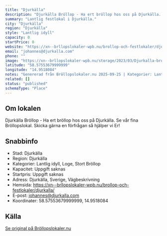 ```yaml
---
title: "Djurkälla"
description: "Djurkälla Bröllop - Ha ert bröllop hos oss på Djurkälla. Se vår fina Bröllopslokal. Skicka gärna en förfrågan så hjälper vi Er!"
summary: "Lantlig festlokal i Djurkälla."
city: "Djurkälla"
region: "Djurkälla"
style: "Lantlig idyll"
capacity: 0
startPrice: 0
website: "https://xn--brllopslokaler-wpb.nu/brollop-och-festlokaler/djurkalla/"
email: "johannes@djurkalla.com"
phone: ""
image: "https://xn--brllopslokaler-wpb.nu/storage/2023/03/Djurkalla-brollopslokakl-brollop-festlokal.webp"
latitude: "58.57553679999999"
longitude: "14.9518084"
notes: "Genererad från Bröllopslokaler.nu 2025-09-25 | Kategorier: Lantlig idyll, Loge, Stort Bröllop"
related: []
status: "published"
schemaType: "Place"
---
```


## Om lokalen

Djurkälla Bröllop - Ha ert bröllop hos oss på Djurkälla. Se vår fina Bröllopslokal. Skicka gärna en förfrågan så hjälper vi Er!

## Snabbinfo

- Stad: Djurkälla
- Region: Djurkälla
- Kategorier: Lantlig idyll, Loge, Stort Bröllop
- Kapacitet: Uppgift saknas
- Startpris: Uppgift saknas
- Adress: Djurkälla, Sverige, Vägbeskrivning
- Hemsida: https://xn--brllopslokaler-wpb.nu/brollop-och-festlokaler/djurkalla/
- E-post: johannes@djurkalla.com
- Koordinater: 58.57553679999999, 14.9518084

## Källa

[Se original på Bröllopslokaler.nu](https://xn--brllopslokaler-wpb.nu/brollop-och-festlokaler/djurkalla/)
